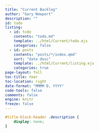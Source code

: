 ```yaml
---
title: "Current Backlog"
author: "Gary Newport"
description: ""
id: todo
listing:
  - id: todo
    contents: "todo.md"
    template: ../html/Current/todo.ejs
    categories: false 
  - id: posts
    contents: "posts/*/index.qmd"
    sort: "date desc"
    template: ../html/Current/listing.ejs
    categories: true
page-layout: full
toc-title: Year
toc-location: right
date-format: "MMMM D, YYYY"
code-tools: false
comments: false
engine: knitr
freeze: false
---
```

 
```css
#title-block-header .description {
    display: none;
}
```

:::{#todo}
:::

:::{#posts}
:::

